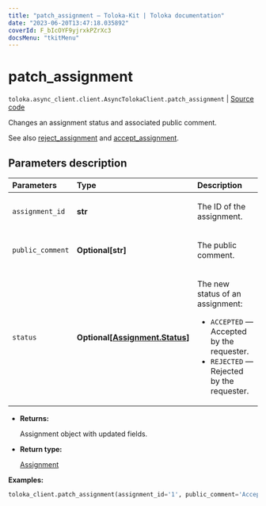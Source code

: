 ```yaml
---
title: "patch_assignment — Toloka-Kit | Toloka documentation"
date: "2023-06-20T13:47:18.035892"
coverId: F_bIcOYF9yjrxkPZrXc3
docsMenu: "tkitMenu"
---
```


# patch_assignment

`toloka.async_client.client.AsyncTolokaClient.patch_assignment` | [Source code](https://github.com/Toloka/toloka-kit/blob/v1.2.0/src/client/__init__.py#L0)

Changes an assignment status and associated public comment.

See also [reject_assignment](/docs/toloka-kit/reference/toloka.client.TolokaClient.reject_assignment) and [accept_assignment](/docs/toloka-kit/reference/toloka.client.TolokaClient.accept_assignment).

## Parameters description

| Parameters | Type | Description |
| :----------| :----| :-----------|
`assignment_id`|**str**|<p>The ID of the assignment.</p>
`public_comment`|**Optional\[str\]**|<p>The public comment.</p>
`status`|**Optional\[[Assignment.Status](/docs/toloka-kit/reference/toloka.client.assignment.Assignment.Status)\]**|<p>The new status of an assignment:</p> <ul> <li>`ACCEPTED` — Accepted by the requester.</li> <li>`REJECTED` — Rejected by the requester.</li> </ul>

* **Returns:**

  Assignment object with updated fields.

* **Return type:**

  [Assignment](/docs/toloka-kit/reference/toloka.client.assignment.Assignment)

**Examples:**

```python
toloka_client.patch_assignment(assignment_id='1', public_comment='Accepted. Good job.', status='ACCEPTED')
```